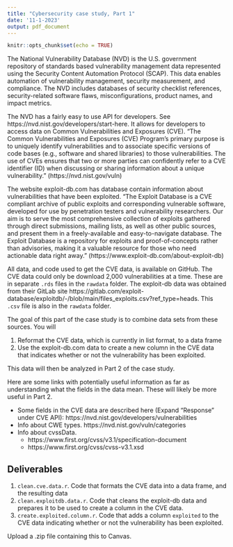 ```yaml
---
title: "Cybersecurity case study, Part 1"
date: '11-1-2023'
output: pdf_document
---
```


```r
knitr::opts_chunk$set(echo = TRUE)
```

The National Vulnerability Database (NVD) is the U.S. government repository of standards based vulnerability management data represented using the Security Content Automation Protocol (SCAP). This data enables automation of vulnerability management, security measurement, and compliance. The NVD includes databases of security checklist references, security-related software flaws, misconfigurations, product names, and impact metrics.

The NVD has a fairly easy to use API for developers. See https://nvd.nist.gov/developers/start-here. It allows for developers to access data on Common Vulnerabilities and Exposures (CVE). "The Common Vulnerabilities and Exposures (CVE) Program’s primary purpose is to uniquely identify vulnerabilities and to associate specific versions of code bases (e.g., software and shared libraries) to those vulnerabilities. The use of CVEs ensures that two or more parties can confidently refer to a CVE identifier (ID) when discussing or sharing information about a unique vulnerability." (https://nvd.nist.gov/vuln)

The website exploit-db.com has database contain information about vulnerabilities that have been exploited. "The Exploit Database is a CVE compliant archive of public exploits and corresponding vulnerable software, developed for use by penetration testers and vulnerability researchers. Our aim is to serve the most comprehensive collection of exploits gathered through direct submissions, mailing lists, as well as other public sources, and present them in a freely-available and easy-to-navigate database. The Exploit Database is a repository for exploits and proof-of-concepts rather than advisories, making it a valuable resource for those who need actionable data right away."
(https://www.exploit-db.com/about-exploit-db)

All data, and code used to get the CVE data, is available on GitHub. The CVE data could only be download 2,000 vulnerabilities at a time. These are in separate `.rds` files in the `rawdata` folder. The exploit-db data was obtained from their GitLab site https://gitlab.com/exploit-database/exploitdb/-/blob/main/files_exploits.csv?ref_type=heads. This `.csv` file is also in the `rawdata` folder. 

The goal of this part of the case study is to combine data sets from these sources. You will

1. Reformat the CVE data, which is currently in list format, to a data frame
2. Use the exploit-db.com data to create a new column in the CVE data that indicates whether or not the vulnerability has been exploited. 

This data will then be analyzed in Part 2 of the case study.

Here are some links with potentially useful information as far as understanding what the fields in the data mean. These will likely be more useful in Part 2. 

- Some fields in the CVE data are described here (Expand "Response" under CVE API):
  https://nvd.nist.gov/developers/vulnerabilities
- Info about CWE types. https://nvd.nist.gov/vuln/categories
- Info about cvssData. 
    - https://www.first.org/cvss/v3.1/specification-document 
    - https://www.first.org/cvss/cvss-v3.1.xsd
    
    
## Deliverables

1. `clean.cve.data.r`. Code that formats the CVE data into a data frame, and the resulting data
2. `clean.exploitdb.data.r`. Code that cleans the exploit-db data and prepares it to be used to create a column in the CVE data. 
3. `create.exploited.column.r`. Code that adds a column `exploited` to the CVE data indicating whether or not the vulnerability has been exploited. 

Upload a .zip file containing this to Canvas. 